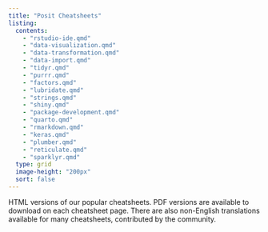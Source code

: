 ```yaml
---
title: "Posit Cheatsheets"
listing:
  contents:
    - "rstudio-ide.qmd"
    - "data-visualization.qmd"
    - "data-transformation.qmd"
    - "data-import.qmd"
    - "tidyr.qmd"
    - "purrr.qmd"
    - "factors.qmd"
    - "lubridate.qmd"
    - "strings.qmd"
    - "shiny.qmd"
    - "package-development.qmd"
    - "quarto.qmd"
    - "rmarkdown.qmd"
    - "keras.qmd"
    - "plumber.qmd"
    - "reticulate.qmd"
    - "sparklyr.qmd"
  type: grid
  image-height: "200px"
  sort: false
---
```


HTML versions of our popular cheatsheets.
PDF versions are available to download on each cheatsheet page.
There are also non-English translations available for many cheatsheets, contributed by the community.
